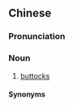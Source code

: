 {{also|啰柚}}
==Chinese==
{{zh-forms|s=啰柚|alt=籮柚,𦣇柚,欏柚}}

===Pronunciation===
{{zh-pron
|c=lo1 jau6-2
|cat=n
}}

===Noun===
{{zh-noun}}

# {{lb|zh|Cantonese}} [[buttock]]s

====Synonyms====
{{zh-dial|屁股}}